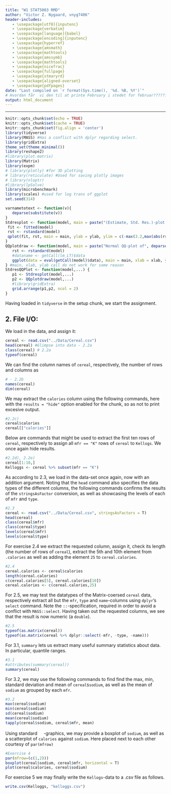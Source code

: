 ```yaml
---
title: "W1 STAT5003 RMD"
author: "Victor Z. Nygaard, vnyg7406"
header-includes:
   - \usepackage[utf8]{inputenc}
   - \usepackage{verbatim}
   - \usepackage[language]{babel}
   - \usepackage[encoding]{inputenc}
   - \usepackage{hyperref}
   - \usepackage{amsmath}
   - \usepackage{mathtools}
   - \usepackage{amssymb}
   - \usepackage{mathtools}
   - \usepackage{nicefrac}
   - \usepackage{fullpage}
   - \usepackage{stmaryrd}
   - \usepackage{aligned-overset}
   - \usepackage{pdfpages}
date: "Last compiled on `r format(Sys.time(), '%d. %B, %Y')`"
# Hvordan får  vi den til at printe February i stedet for februar??????
output: html_document
---
```


------------------------------------------------------------------------

```{=html}
<!-- RMD tips:
1. CTRL+SHIFT+C RMD-comments-out the selected lines, with in a standard HTML comment-out format. 

2. CTRL+ALT+I inserts a new r codechunck

3. Pressing CTRL+SHIFT+ENTER when over a code chunck gives you a preview of the results of the chunck

4. CTRL+SHIFT+K gives you a preview of the entire resulting HTML file.

5. Note the different results of '#HS 1' and 
'# HS 1' (without the '') in the output

6. It is possible to compile regular R-scripts into Rmd files - this is done by pressing CTRL+SHIFT+K while attending any R-script. <<<- Though this apparently doesn't work for HS Problems.R for some reason!?!?!? ->>>

7. Selective use of the echo=c(...) option within code chuncks allows assignment of a variable, to show the assignment in the knitted document, and showing the value of the assignment seamlessly as well - see HS2.3

8. It is possible to include results of R-analysis such as summary statistics in LaTeX-equations in RMD, see HS2.3

9. Adding fig.align="center" to a code chunk centers any figures generated by the chunck.

9.1 note that properties of codechunks seem casesensitive; fig.align="center" centers a figure, but fig.align="Center" (with capital C) doesn't

10. A new subtitle needs a blank line before itself: 
'works:

#### HS 7
'

'doesn't:
blablabla
#### HS 7
'

'doesn't either:
<!-- blablabla ->
#### HS 7
'
11. Pressing F7 when marking, or hovering over a word will spellcheck the word

12. CTRL + - (minus) zooms out, CTRL + + (plus) zooms in

13. CTRL + D Deletes the current line, or current selection of lines

14. THE FOLLOWING SOURCE EDITOR FOLDING METHODS:
14.1 Collapse current fold: ALT + L
14.1.1: Expand current fold: SHIFT + ALT + L
14.2 Collapse "all" subfolds: ALT + O <- !?!! Note that this leaves a small letter 'o' in the text !!?!
14.2.1 Expand "all" subfolds: SHIFT + ALT + O
14.3 Collapse all other folds: ALT + 0 (zero)

15. SHIFT + ALT + J allows you to jump to specific parts of the document

16. Writing a new line with '...' will cause all previous output to be hidden in the knittet document

17. Writing (q<-5) around R code, will both assign and print the code upon assignment 

18. Note that 'attach' only has the scope of the current R-chunck.

19. One way to get pdf printout is to compile a html-printout, and then, in-browser, 'print' the HTML page as a pdf.

20. CTRL + SHIFT + M gives the pipe operator.

21. Pressing CTRL + F3 searches on the selected word.

22. CTRL
-->
```
<!-- ---?--- How do I create a closeable Rmd section, such that I do not have to scroll through the LaTeX commands each time? - !!! Can be done with '-----' through this also creates a line in the knittet document. -->

<!-- How do I publish and share the HTML as a viewable (and linkable) website - this can be done through github? -->

<!-- How can I share R markdown files such that multiple people can edit them at the same time? -->

<!-- Do we need parindent controls as in LaTeX? -->

<!-- Use of the cache function to reduce recompile times -->

<!-- How to close current subsection with a keyboard shortcut? How to close subsubsections,...? - !!!See RMD tip 14!!! -->

<!-- Chunk naming? -->

<!-- How to define variables such that they have scope within their own ## segment? -->

<!-- How do I delete all non-needed variables for each new section in R??? -->

<!-- LaTeX commands -->

\newcommand{\C}{\mathbb{C}}

<!--- Komplekse tal --->

\newcommand{\R}{\mathbb{R}}

<!--- Reelle tal--->

\newcommand{\Q}{\mathbb{Q}}

<!---Rationelle tal--->

\newcommand{\Z}{\mathbb{Z}}

<!---Hele tal--->

\newcommand{\N}{\mathbb{N}}

<!---Naturlige tal--->

\newcommand{\E}{\mathbb{E}}

<!---mean--->

\newcommand{\F}{\mathbb{F}}

<!---Baggrundsrum sigma-alg--->

\newcommand{\B}{\mathbb{B}}

<!---Borel sigma--->

\newcommand{\K}{\mathbb{K}}

<!---Generel field--->

\newcommand{\RB}{\overline{\R}}

<!---Udvidede reelle tal--->

```{=tex}
\newcommand{\ms}[1]{\mathscr{#1}}
\newcommand{\mc}[1]{\mathcal{#1}}
\newcommand{\BR}{\mathcal{B}\left(\R\right)}
```
<!---Borel på Reelle tal -->

\newcommand{\BRB}{\mathcal{B}\left(\RB\right))}

<!---Borel på udvidede reelle tal -->

```{=tex}
\newcommand{\mf}[1]{\mathfrak{#1}} 
\newcommand{\mcG}[2]{\mathcal{#1}^1(#2)} 
\newcommand{\mcGG}[4]{\mathcal{#1}_{#3}^{#2}(#4)}
\newcommand{\GMR}{\left(X,\ms{A},\mu\right)}
```
<!---Generelt målrum -->

\newcommand{\PBS}{\lrp{\Omega,\F, P}}

<!--- Probability background space -->

\newcommand{\RMR}{\left(\R,\BR, \lambda\right)}

<!---Reelt målrum, m. Borel, og lebesgue mål. -->

\newcommand{\MRBPBR}{\mc{M}_{\RB}^+\left(\BR\right)}

<!---Mængden af positive målelige funktioner som sender (R,BR) over i (RB, BRB) -->

\newcommand{\MRPBR}{\mc{M}_{\R}^+\left(\BR\right)}

<!---Mængden af positive målelige funktioner som sender (R,BR) over i (R, BR) -->

<!---L_p spaces on [0,1] with m -->

```{=tex}
\newcommand{\Lp}[1]{L_{#1}\lrp{\lrs{0,1},m}} 
\newcommand{\mclxy}{\mc{L}\lrp{X,Y}}
```
<!---Bounded linear functionals from X to Y -->

\newcommand{\mckxy}{\mc{K}\lrp{X,Y}}

<!---Compact Bounded linear functionals from X to Y -->

\newcommand{\mssr}{\ms{S}(\R)}

<!---The Schwartz space on $\R$ -->

<!---Arrows -->

\newcommand{\ra}{\rightarrow}

<!---Konvergens pil højre -->

\newcommand{\nra}{\nrightarrow}

<!---ikke Konvergens pil højre -->

\newcommand{\la}{\leftarrow}

<!---Konv pil venstre -->

\newcommand{\nla}{\nleftarrow}

<!---ikke Konvergens pil venstre -->

\newcommand{\lra}{\leftrightarrow}

<!---højre venstre pil -->

\newcommand{\nlra}{\nleftrightarrow}

<!---ikke højre venstre pil -->

\newcommand{\hra}{\hookrightarrow}

<!---Injektiv  pil højre -->

\newcommand{\Ra}{\Rightarrow}

<!---Implikations pil højre -->

\newcommand{\Lra}{\Leftrightarrow}

<!---Bi-implikations pil -->

\newcommand{\Uda}{\Updownarrow}

<!---Bi-implikations pil (op og ned) -->

\newcommand{\Da}{\Downarrow}

<!---implikations pil (ned) -->

\newcommand{\rhpu}{\rightharpoonup}

<!---Weak convergence in Hilbert spaces -->

<!-- LHS & RHS calculations -->

\newcommand{\swel}{\overset{\swarrow}{=}}

<!---Continue calculation on left hand side with equality -->

\newcommand{\sweq}{\overset{\swarrow}{\equiv}}

<!---Continue calculation on left hand side with equivalence -->

\newcommand{\seel}{\overset{\searrow}{=}}

<!---Continue calculation on right hand side with equality -->

\newcommand{\seeq}{\overset{\searrow}{\equiv}}

<!---Continue calculation on right hand side with equivalence -->

\newcommand{\inse}{\overset{\cdot}{=}}

<!--- Insert values in calculation -->

\newcommand{\eqd}{\overset{d.}{=}}

\newcommand{\PMX}{\mc{P}\left(X\right)}

<!---Potensmængde af X -->

\newcommand{\comp}{\mathsf{c}}

<!---Set compliment -->

\newcommand{\sm}{\setminus}

<!---mængdedifferens -->

<!--- Parenteser --->

\newcommand{\lrp}[1]{\mathopen{}\left({#1}\right)\mathclose{}}

<!-- \left("STUFF"\right) -->

\newcommand{\lrc}[1]{\mathopen{}\left\{{#1}\right\}\mathclose{}}

<!-- \left\{"STUFF"\right\} -->

\newcommand{\lrs}[1]{\mathopen{}\left[{#1}\right]\mathclose{}}

<!-- \left["STUFF"\right] -->

\newcommand{\lrb}[1]{\mathopen{}\left|{#1}\right|\mathclose{}}

<!-- \left|"STUFF"\right| -->

\newcommand{\inner}[2]{\mathopen{}\left\langle #1, #2 \right\rangle\mathclose{}}

<!-- <\left"STUFF1","STUFF2"\right> -->

\newcommand{\norm}[1]{\mathopen{}\left\lVert#1\right\rVert\mathclose{}}

<!-- \left||"STUFF"\right|| -->

\newcommand{\floor}[1]{\lfloor #1 \rfloor}

<!---Floor function --->

\newcommand{\ceil}[1]{\lceil #1 \rceil}

<!---ceil --->

\newcommand{\FFou}[1]{\mc{F}(#1)}

<!---Fourier Transform notation 1 --->

\newcommand{\Fou}[1]{\widehat{#1}}

<!---Fourier Transform notation 2 --->

<!--- Farver --->

\newcommand{\blue}[1]{\textcolor{blue}{{#1}}}

<!--- Turning text blue --->

\newcommand{\red}[1]{\textcolor{red}{{#1}}}

<!--- Turning text red --->

\newcommand{\green}[1]{\textcolor{green}{{#1}}}

<!--- Turning text green --->

\newcommand{\purple}[1]{\textcolor{purple}{{#1}}}

<!--- Turning text purple --->

\newcommand{\cyan}[1]{\textcolor{cyan}{{#1}}}

<!--- Turning text cyan --->

\newcommand{\orange}[1]{\textcolor{orange}{{#1}}}

<!--- Turning text orange --->

<!--- Oversetting bold accents --->

```{=tex}
\newcommand{\boldhat}[1]{\mathbf{\hat{\text{$#1$}}}}
\newcommand{\boldbar}[1]{\mathbf{\bar{\text{$#1$}}}}
\newcommand{\boldtilde}[1]{\mathbf{\tilde{\text{$#1$}}}}
\newcommand{\boldcheck}[1]{\mathbf{\check{\text{$#1$}}}}
```
\newcommand{\indep}{\perp \!\!\! \perp}

<!---independence --->

```{=tex}
\newcommand{\colvec}[1]{\begin{pmatrix}{#1}\end{pmatrix}}
```
<!-- Begin column vector - Doesn't seem to work with non-column vectors...-->

\newcommand{\nd}[2]{\mc{N}\lrp{{#1},{#2}}}

<!-- Normal distribution -->

\newcommand{\dnd}[2]{\sim\mc{N}\lrp{{#1},{#2}}}

<!-- Distributed as Normal distribution -->

\newcommand{\wnd}[3]{\frac{1}{\sqrt{2\pi\cdot {#3}}}e^{-\frac{1}{2}\frac{\lrp{{#1}-{#2}}^2}{{#3}}}}

<!-- With normal density (prob = #1, mean = #2, variance = #3 -->

\newcommand{\wpd}[2]{\frac{{#2}^{{#1}}\cdot e^{-{#2}}}{{#1}\!}}

<!-- With poisson density (prob = #1, mean = #2 -->

\newcommand{\ep}{\varepsilon}

<!-- \newcommand{\Rlogo}{![](R_logo.png){#id .class width=auto height=16px} } <!-- R logo implemented in text -->

<!-- Image insertion alla LaTeX doesn't seem to work too well..., but inserting the above gives the desired effect. -->

<!--???? \declareMathOperator{\SE}{SE} DOESN'T REALLY SEEM TO WORK????-->

<!-- #librar(reshape2) -->

<!-- #librar(lattice) -->

<!-- #librar(hebin) -->

<!-- #librar(xtable) -->

<!-- #librar(splines) -->

<!-- #librar(survival) -->

<!-- #librar(grid) -->

<!-- #librar(lpSolve) -->

<!-- #librar(unit) -->

<!-- #librar(MASS) #NOTE THAT MASS CAN CAUSE CONFLICTS WITH DPLYR OVER SELECT-FUNCTION -->

<!-- #THOUGHTS: -->
<!-- #4. Can you change the sparse matrix simulator to for example, instead of picking a position & effect combo,  -->
<!-- # and seeing if this works, pick a position, and then try up to 100 different effects, to see if any of these work, -->
<!-- # and then move on to a new position after having tried the 100 different effects? -->
<!-- #5. Could you do a pivot-point determinant calculation based checking of positive definiteness, -->
<!-- # where we start by simulating, for example a fifth of the required support, from the "upper" fifth of the matrix -->
<!-- #6. Could Sparse Matrixes be generated in RCpp? -->
<!-- #7. nlm package. -->
<!-- #8. slim package for Dantzig estimator. -->
<!-- #9. Implement alpha and X0 in MultidimOU. -->
<!-- #10 Size of matrix dependent convergence (dividing by ||A||) -->
<!-- # SHIFT + ALT + DownArrow Copies above line. -->
<!-- #Crossvalidation for choice of lambda: Lowest difference/squared difference -->
<!-- #between training data estimate and Lasso estimate (???) vs. some sort of -->
<!-- #support recovery criteria, or some mix of difference and support recovery.   -->
<!-- #Get MatrixHeatMap to start rowcount at 1, and not 0. -->
<!-- #11. Standardisation for Lasso matrix -->
<!-- #12. LARS for Lasso. -->
<!-- #13. Row and column Sparsity for Sparse matrix generation. -->
<!-- #14. Code commenting. -->
<!-- #15. Rmd. -->
<!-- #16.Plot2D universality -->
<!-- #17.Plot3D Better colours, Bar could be smaller, default zoom and angle, bar should say "time". -->
<!-- #18. Log-transforms for stability? -->
<!-- #Picture compile and save R-document/routine. <- implemented as part of RMD? <- would be ideal. -->
<!-- #One could perhaps optimise the optim functions using apply. -->
<!-- Fix save of 3dplot -->
<!-- nloptr does not do convex methods, is Dantzig convex? -->
<!-- Dantzig via linear programming for convex optimisation with constraints. - see fastlp documentation -->
<!-- For better breaks see https://stackoverflow.com/questions/15622001/how-to-display-only-integer-values-on-an-axis-using-ggplot2 -->
<!-- MatrixHeatMap limits = min and max, or symmetric instead? -->
<!-- Check for positive mindiag argument to SparseMat? -->
<!-- Offdiagonal size options for SparseMat? -->

```r
knitr::opts_chunk$set(echo = TRUE)
knitr::opts_chunk$set(cache = TRUE)
knitr::opts_chunk$set(fig.align = 'center')
library(tidyverse)
library(MASS) #Has a conflict with dplyr regarding select.
library(gridExtra)
theme_set(theme_minimal())
library(reshape2)
#library(plot.matrix)
library(Matrix)
library(expm)
# library(plotly) #for 3D plotting
# library(reticulate) #Used for saving plotly images
# library(nloptr)
#library(lpSolve)
library(microbenchmark)
library(scales) #used for log trans of ggplot
set.seed(314)

varnametotext <- function(v){
   deparse(substitute(v))
}
Stdresplot <- function(model, main = paste("(Estimate, Std. Res.)-plot of", deparse(substitute(model))), ylab ="Standardized residuals", ...) {
 fit <- fitted(model)
 rst <- rstandard(model)
 qplot(fit, rst, main = main, ylab = ylab, ylim = c(-max(3.2,max(abs(rst))), max(3.2,max(abs(rst)))) )+geom_hline(yintercept = 0) #Largest symmetric interval (around 0) of (-3.2,3.2) or (-largest absolute rst, largest absolute rst)
}
QQplotdraw <- function(model, main = paste("Normal QQ-plot of", deparse(substitute(model))), xlab = "Theoretical Quantiles", ylab ="Sample Quantiles", ...) {
   rst <- rstandard(model)
   #dataname <- getCall(lm_LT)$data
   ggplot(data = eval(getCall(model)$data), main = main, xlab = xlab, ylab = ylab) + geom_qq() + geom_qq_line() + aes(sample = rst)
} #main, xlab, ylab call do not work for some reason
StdresQQPlot <- function(model,...) {
   p1 <- Stdresplot(model,...)
   p2 <- QQplotdraw(model,...)
   #library(gridExtra)
   grid.arrange(p1,p2, ncol = 2)
}
```
Having loaded in `tidyverse` in the setup chunk, we start the assignment.

## 2. File I/O:
We load in the data, and assign it:
```r
cereal <- read.csv("../Data/Cereal.csv")
head(cereal) #Glimpse into data - 2.2a
class(cereal) # 2.2a
typeof(cereal)
```
We can find the column names of `cereal`, respectively, the number of rows and columns as
```r
# - 2.2b
names(cereal) 
dim(cereal)
```
We may extract the `calories` column using the following commands, here with the `results = "hide"` option enabled for the chunk, so as not to print excesive output.
```r
#2.2c)
cereal$calories
cereal[["calories"]]
```
Below are commands that might be used to extract the first ten rows of `cereal`, respectively to assign all `mfr == "K"` rows of `cereal` to `Kellogs`. We once again hide results.
```r
#2.2d), 2.2e)
cereal[1:10,]
Kelloggs <- cereal %>% subset(mfr == "K")
```

As according to 2.3, we load in the data-set once again, now with an addition argument. Noting that the `head` command also specifies the data types of the different columns, the following commands confirms the results of the `stringsAsFactor` conversion, as well as showcasing the levels of each of `mfr` and `type`.
```r
#2.3
cereal <- read.csv("../Data/Cereal.csv", stringsAsFactors = T)
head(cereal)
class(cereal$mfr)
class(cereal$type)
levels(cereal$mfr)
levels(cereal$type)
```

For exercise 2.4 we extract the requested column, assign it, check its length (the number of rows of `cereal`), extract the 5th and 10th element from `.calories` as well as adding the element `25` to `cereal.calories`.
```r
#2.4
cereal.calories <- cereal$calories
length(cereal.calories)
c(cereal.calories[5], cereal.calories[10])
cereal.calories <- c(cereal.calories,25)
```

For 2.5, we may test the datatypes of the Matrix-coersed `cereal` data, respectively extract all but the `mfr`, `type` and `name`-columns using `dplyr`'s `select` command. Note the `::`-specification, required in order to avoid a conflict with `MASS::select`. Having taken out the requested columns, we see that the result is now numeric (a `double`).
```r
#2.5
typeof(as.matrix(cereal))
typeof(as.matrix(cereal %>% dplyr::select(-mfr, -type, -name)))
```
For 3.1, `summary` lets us extract many useful summary statistics about data. In particular, quantile ranges.
```r
#3.1
#attributes(summary(cereal))
summary(cereal)
```
For 3.2, we may use the following commands to find find the max, min, standard deviation and mean of `cereal$sodium`, as well as the mean of `sodium` as grouped by each `mfr`.
```r
#3.2
max(cereal$sodium)
min(cereal$sodium)
sd(cereal$sodium)
mean(cereal$sodium)
tapply(cereal$sodium, cereal$mfr, mean)
```

Using standard ![](R_logo.png){#id .class width=auto height=16px}-graphics, we may provide a boxplot of `sodium`, as well as a scatterplot of `calories` against `sodium`. Here placed next to each other courtesy of `par(mfrow)`
```r
#Exercise 4
par(mfrow=(c(1,2)))
boxplot(cereal$sodium, cereal$mfr, horizontal = T)
plot(cereal$calories, cereal$sodium)
```
For exercise $5$ we may finally write the `Kellogs`-data to a .csv file as follows. 
```r
write.csv(Kelloggs, "kelloggs.csv")
```















































